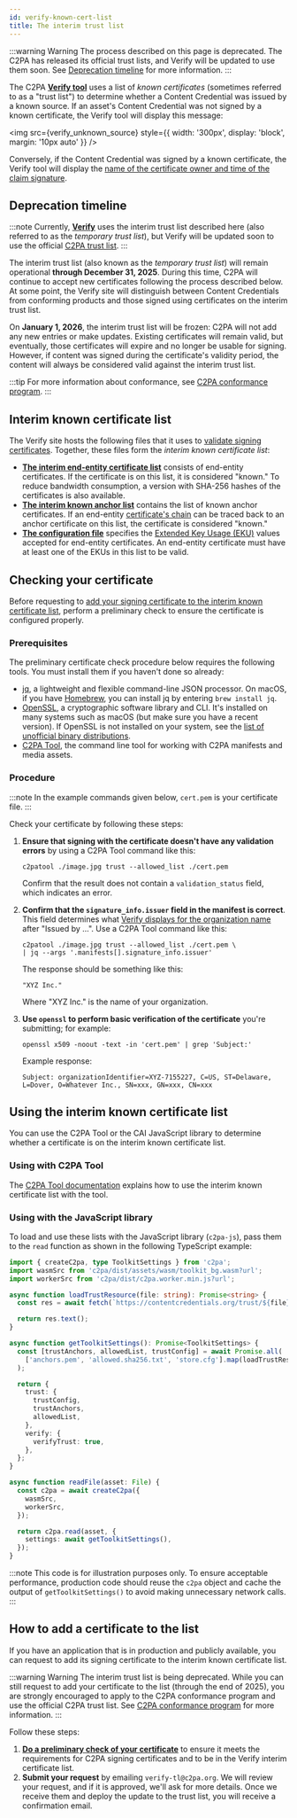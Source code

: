 ```yaml
---
id: verify-known-cert-list
title: The interim trust list
---
```



:::warning Warning
The process described on this page is deprecated. The C2PA has released its official trust lists, and Verify will be updated to use them soon. See [Deprecation timeline](#deprecation-timeline) for more information.
:::

The C2PA **[Verify tool](https://verify.contentauthenticity.org)** uses a list of _known certificates_ (sometimes referred to as a "trust list") to determine whether a Content Credential was issued by a known source. If an asset's Content Credential was not signed by a known certificate, the Verify tool will display this message:

<img
  src={verify_unknown_source}
  style={{ width: '300px', display: 'block', margin: '10px auto' }}
/>

Conversely, if the Content Credential was signed by a known certificate, the Verify tool will display the [name of the certificate owner and time of the claim signature](verify.mdx#title-and-signing-information).

## Deprecation timeline

:::note
Currently, **[Verify](https://verify.contentauthenticity.org)** uses the interim trust list described here (also referred to as the _temporary trust list_), but Verify will be updated soon to use the official [C2PA trust list](conformance.mdx#c2pa-trust-lists).
:::

The interim trust list (also known as the _temporary trust list_) will remain operational **through December 31, 2025**. During this time, C2PA will continue to accept new certificates following the process described below. At some point, the Verify site will distinguish between Content Credentials from conforming products and those signed using certificates on the interim trust list.

On **January 1, 2026**, the interim trust list will be frozen: C2PA will not add any new entries or make updates. Existing certificates will remain valid, but eventually, those certificates will expire and no longer be usable for signing. However, if content was signed during the certificate's validity period, the content will always be considered valid against the interim trust list.

:::tip
For more information about conformance, see [C2PA conformance program](conformance.mdx).
:::

## Interim known certificate list

The Verify site hosts the following files that it uses to [validate signing certificates](https://c2pa.org/specifications/specifications/2.0/specs/C2PA_Specification.html#_c2pa_signers). Together, these files form the _interim known certificate list_:

- [**The interim end-entity certificate list**](https://github.com/contentauth/verify-site/blob/main/static/trust/allowed.pem) consists of end-entity certificates. If the certificate is on this list, it is considered "known." To reduce bandwidth consumption, a version with SHA-256 hashes of the certificates is also available.
- [**The interim known anchor list**](https://github.com/contentauth/verify-site/blob/main/static/trust/anchors.pem) contains the list of known anchor certificates. If an end-entity [certificate's chain](getting-started.mdx#signing-and-certificates) can be traced back to an anchor certificate on this list, the certificate is considered "known."
- [**The configuration file**](https://github.com/contentauth/verify-site/blob/main/static/trust/store.cfg) specifies the [Extended Key Usage (EKU)](https://datatracker.ietf.org/doc/html/rfc9336) values accepted for end-entity certificates. An end-entity certificate must have at least one of the EKUs in this list to be valid.

## Checking your certificate

Before requesting to [add your signing certificate to the interim known certificate list](#how-to-add-a-certificate-to-the-list), perform a preliminary check to ensure the certificate is configured properly.

### Prerequisites

The preliminary certificate check procedure below requires the following tools. You must install them if you haven't done so already:

- [jq](https://jqlang.org/), a lightweight and flexible command-line JSON processor. On macOS, if you have [Homebrew](https://brew.sh/), you can install jq by entering `brew install jq`.
- [OpenSSL](https://www.openssl.org/), a cryptographic software library and CLI. It's installed on many systems such as macOS (but make sure you have a recent version). If OpenSSL is not installed on your system, see the [list of unofficial binary distributions](https://wiki.openssl.org/index.php/Binaries).
- [C2PA Tool](c2patool/readme.md), the command line tool for working with C2PA manifests and media assets.

### Procedure

:::note
In the example commands given below, `cert.pem` is your certificate file.
:::

Check your certificate by following these steps:

1. **Ensure that signing with the certificate doesn't have any validation errors** by using a C2PA Tool command like this:

   ```
   c2patool ./image.jpg trust --allowed_list ./cert.pem
   ```

   Confirm that the result does not contain a `validation_status` field, which indicates an error.

1. **Confirm that the `signature_info.issuer` field in the manifest is correct**. This field determines what [Verify displays for the organization name](verify.mdx#title-and-signing-information) after "Issued by ...". Use a C2PA Tool command like this:

   ```
   c2patool ./image.jpg trust --allowed_list ./cert.pem \
   | jq --args '.manifests[].signature_info.issuer'
   ```

   The response should be something like this:

   ```
   "XYZ Inc."
   ```

   Where "XYZ Inc." is the name of your organization.

1. **Use `openssl` to perform basic verification of the certificate** you're submitting; for example:

   ```
   openssl x509 -noout -text -in 'cert.pem' | grep 'Subject:'
   ```

   Example response:

   ```
   Subject: organizationIdentifier=XYZ-7155227, C=US, ST=Delaware, L=Dover, O=Whatever Inc., SN=xxx, GN=xxx, CN=xxx
   ```

## Using the interim known certificate list

You can use the C2PA Tool or the CAI JavaScript library to determine whether a certificate is on the interim known certificate list.

### Using with C2PA Tool

The [C2PA Tool documentation](c2patool/docs/usage.md#configuring-trust-support) explains how to use the interim known certificate list with the tool.

### Using with the JavaScript library

To load and use these lists with the JavaScript library (`c2pa-js`), pass them to the `read` function as shown in the following TypeScript example:

```ts
import { createC2pa, type ToolkitSettings } from 'c2pa';
import wasmSrc from 'c2pa/dist/assets/wasm/toolkit_bg.wasm?url';
import workerSrc from 'c2pa/dist/c2pa.worker.min.js?url';

async function loadTrustResource(file: string): Promise<string> {
  const res = await fetch(`https://contentcredentials.org/trust/${file}`);

  return res.text();
}

async function getToolkitSettings(): Promise<ToolkitSettings> {
  const [trustAnchors, allowedList, trustConfig] = await Promise.all(
    ['anchors.pem', 'allowed.sha256.txt', 'store.cfg'].map(loadTrustResource),
  );

  return {
    trust: {
      trustConfig,
      trustAnchors,
      allowedList,
    },
    verify: {
      verifyTrust: true,
    },
  };
}

async function readFile(asset: File) {
  const c2pa = await createC2pa({
    wasmSrc,
    workerSrc,
  });

  return c2pa.read(asset, {
    settings: await getToolkitSettings(),
  });
}
```

:::note
This code is for illustration purposes only. To ensure acceptable performance, production code should reuse the `c2pa` object and cache the output of `getToolkitSettings()` to avoid making unnecessary network calls.
:::

## How to add a certificate to the list

If you have an application that is in production and publicly available, you can request to add its signing certificate to the interim known certificate list.

:::warning Warning
The interim trust list is being deprecated. While you can still request to add your certificate to the list (through the end of 2025), you are strongly encouraged to apply to the C2PA conformance program and use the official C2PA trust list. See [C2PA conformance program](conformance.mdx) for more information.
:::

Follow these steps:

1. [**Do a preliminary check of your certificate**](#checking-your-certificate) to ensure it meets the requirements for C2PA signing certificates and to be in the Verify interim certificate list.
1. **Submit your request** by emailing `verify-tl@c2pa.org`. We will review your request, and if it is approved, we'll ask for more details. Once we receive them and deploy the update to the trust list, you will receive a confirmation email.
